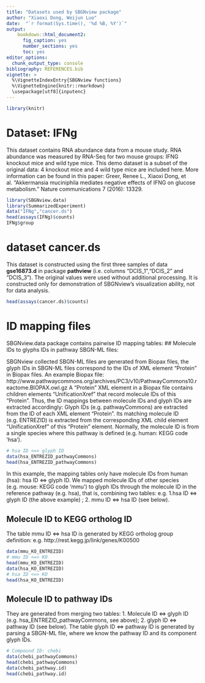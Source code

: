 ```yaml
---
title: "Datasets used by SBGNview package"
author: "Xiaoxi Dong, Weijun Luo"
date:  "`r format(Sys.time(), '%d %B, %Y')`"
output: 
    bookdown::html_document2:
      fig_caption: yes
      number_sections: yes
      toc: yes
editor_options: 
  chunk_output_type: console
bibliography: REFERENCES.bib
vignette: >
  %\VignetteIndexEntry{SBGNview functions}
  %\VignetteEngine{knitr::rmarkdown}
  \usepackage[utf8]{inputenc}
---
```

```r
library(knitr)
```
# Dataset: IFNg
This dataset contains RNA abundance data from a mouse study. RNA abundance was measured by RNA-Seq for two mouse groups: IFNG knockout mice and wild type mice. This demo dataset is a subset of the original data: 4 knockout mice and 4 wild type mice are included here. More information can be found in this paper:
Greer, Renee L., Xiaoxi Dong, et al. "Akkermansia muciniphila mediates negative effects of IFNG on glucose metabolism." Nature communications 7 (2016): 13329.

```r
library(SBGNview.data)
library(SummarizedExperiment)
data("IFNg","cancer.ds")
head(assays(IFNg)$counts)
IFNg$group
```

 
# dataset cancer.ds
This dataset is constructed using the first three samples of data **gse16873.d** in package **pathview** (i.e. columns "DCIS_1","DCIS_2" and "DCIS_3"). The original values were used without additional processing. It is constructed only for demonstration of SBGNview's visualization ability, not for data analysis.
```r
head(assays(cancer.ds)$counts)
```

# ID mapping files
SBGNview.data package contains pairwise ID mapping tables:
## Molecule IDs to glyphs IDs in pathway SBGN-ML files:

SBGNview collected SBGN-ML files are generated from Biopax files, the glyph IDs in SBGN-ML files correspond to the IDs of XML element "Protein" in Biopax files. An example Biopax file:  http://www.pathwaycommons.org/archives/PC3/v10/PathwayCommons10.reactome.BIOPAX.owl.gz
A "Protein" XML element in a Biopax file contains children elements "UnificationXref" that record molecule IDs of this "Protein".
Thus, the ID mappings between molecule IDs and glyph IDs are extracted accordingly: 
Glyph IDs (e.g. pathwayCommons) are extracted from the ID of each XML element "Protein". Its matching molecule ID (e.g. ENTREZID) is extracted from the corresponding XML child element "UnificationXref" of this "Protein" element. Normally, the molecule ID is from a single species where this pathway is defined (e.g. human: KEGG code 'hsa').
```r
# hsa ID <=> glyph ID
data(hsa_ENTREZID_pathwayCommons)
head(hsa_ENTREZID_pathwayCommons)
```
In this example, the mapping tables only have molecule IDs from human (hsa): hsa ID <=> glyph ID. We mapped molecule IDs of other species (e.g. mouse: KEGG code 'mmu') to glyph IDs through the molecule ID in the reference pathway (e.g. hsa), that is, combining two tables: e.g. 1.hsa ID <=> glyph ID (the above example) ; 2. mmu ID <=> hsa ID (see below). 

## Molecule ID to KEGG ortholog ID
The table mmu ID <=> hsa ID is generated by KEGG ortholog group definition: e.g. http://rest.kegg.jp/link/genes/K00500

```r
data(mmu_KO_ENTREZID)
# mmu ID <=> KO
head(mmu_KO_ENTREZID)
data(hsa_KO_ENTREZID)
# hsa ID <=> KO
head(hsa_KO_ENTREZID)
```

## Molecule ID to pathway IDs
They are generated from merging two tables: 1. Molecule ID <=> glyph ID (e.g. hsa_ENTREZID_pathwayCommons, see above); 2. glyph ID <=> pathway ID (see below).
The table glyph ID <=> pathway ID is generated by parsing a SBGN-ML file, where we know the pathway ID and its component glyph IDs.
```r
# Compound ID: chebi
data(chebi_pathwayCommons)
head(chebi_pathwayCommons)
data(chebi_pathway.id)
head(chebi_pathway.id)
```